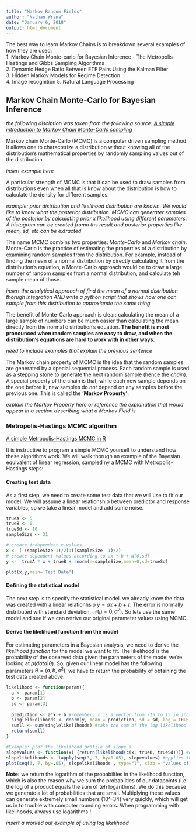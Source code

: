 ```yaml
---
title: "Markov Random Fields"
author: "Nathan Wrana"
date: "January 6, 2018"
output: html_document
---
```


The best way to learn Markov Chains is to breakdown several examples of how they are used:  
1. Markov Chain Monte-carlo for Bayesian Inference - The Metropolis-Hastings and Gibbs Sampling Algorithms  
2. Dynamic Hedge Ratio Between ETF Pairs Using the Kalman Filter  
3. Hidden Markov Models for Regime Detection  
4. Image recognition 
5. Natural Language Processing

## Markov Chain Monte-Carlo for Bayesian Inference

_the following disciption was taken from the following source:
[A simple introduction to Markov Chain Monte-Carlo sampling](https://link.springer.com/article/10.3758/s13423-016-1015-8)_ 

Markov chain Monte-Carlo (MCMC) is a computer driven sampling method. It allows one to characterize a distribution without knowing all of the distribution's mathematical properties by randomly sampling values out of the distribution.  

_insert example here_  

A particular strength of MCMC is that it can be used to draw samples from distributions even when all that is know about the distribution is how to calculate the density for different samples. 

_example: prior distribution and likelihood distribution are known. We would like to know what the posterior distribution. MCMC can generater samples of the posterior by calculating prior x likelihood using different parameters. A histogram can be created fromn ths result and posterior properties like mean, sd, etc can be extracted_  

The name MCMC combins two properties: _Monte-Carlo_ and _Markov chain_. Monte-Carlo is the practice of estimating the properties of a distribution by examining random samples from the distribution. For example, instead of finding the mean of a normal distribution by directly calculating it from the distribution's equation, a Monte-Carlo approach would be to draw a large number of random samples from a normal distribution, and calculate teh sample mean of those. 

_insert the analytical approach of find the mean of a normal distribution thorugh integration AND write a python script that shows how one can sample from this distribution to approxiamte the same thing_  

The benefit of Monte-Carlo approach is clear: calculating the mean of a large sample of numbers can be much easier than calculating the mean directly from the normal distribution's equation. __The benefit is most pronounced when random samples are easy to draw, and when the distribution's equations are hard to work with in other ways.__  

_need to include examples that explain the previous sentence_ 

The Markov chain property of MCMC is the idea that the random samples are generated by a special sequential process. Each random sample is used as a stepping stone to generate the next random sample (hence the _chain_). A special property of the chain is that, while each new sample depends on the one before it, new samples do _not_ depend on any samples before the previous one. This is called the __'Markov Property'__. 

_explain the Markov Property here or reference the explanation that would appear in a section describing what a Markov Field is_  

### Metropolis-Hastings MCMC algorithm  

[A simple Metropolis-Hastings MCMC in R](https://theoreticalecology.wordpress.com/2010/09/17/metropolis-hastings-mcmc-in-r/)  

It is instructive to program a simple MCMC yourself to understand how these algorithms work. We will walk thorugh an example of the Bayesian equivalent of linear regression, sampled ny a MCMC with Metropolis-Hastings steps:  

#### Creating test data  

As a first step, we need to create some test data that we will use to fit our model. We will assume a linear relationship between predictor and response variables, so we take a linear model and add some noise. 

``` r

trueA <- 5
trueB <- 0
trueSd <- 10
sampleSize <- 31

# create independent x-values
x <- (-(sampleSize-1)/2):((sampleSize- 1)/2)
# create dependent values according to ax + b + N(0,sd)
y <-  trueA * x + trueB + rnorm(n=sampleSize,mean=0,sd=trueSd)

plot(x,y,main='Test Data')
```  

#### Defining the statistical model 

The next step is to specify the statistical model. we already know the data was created with a linear relationhsip $y=ax + b + \epsilon$. The error is normally distributed with standard deviation, $\mathcal{N}(\mu=0,\,\sigma^{2})$. So lets use the same model and see if we can retrive our original parameter values using MCMC.  

#### Derive the likelihood function from the model 

For estimating parameters in a Bayesian analysis, we need to derive the _likelihood function_ for the model we want to fit. The likelihood is the probability of the observed data given the parameters of the model we're looking at $p(data|\theta)$. So, given our linear model has the following parameters $\theta = (a, b, \sigma^{2})$, we have to return the probability of obtaining the test data created above.  

``` r

likelihood <- function(param){
  a <- param[1]
  b <- param[2]
  sd <- param[3]
  
  prediction <- a*x + b #remember, x is a vector from -15 to 15 in increments of 1; i.e. -15,-14....14,15
  singlelikelihoods <- dnorm(y, mean = prediction, sd = sd, log = TRUE) #return the log of teh densities
  sumll <- sum(singlelikelihoods) #take the sum of the log likelihood
  return(sumll)
}

#Example: plot the likelihood profile of slope a
slopevalues <- function(x) {return(likelihood(c(x, trueB, trueSd)))} #executes the function 'likelihood'
slopelikelihoods <- lapply(seq(3, 7, by=0.05), slopevalues) #applies the function across a sequence of values from 3 to 7 in increments of 0.05
plot(seq(3, 7, by=.05), slopelikelihoods , type="l", xlab = "values of slope parameter a", ylab = "Log likelihood")

```  
__Note:__ we return the logarithm of the probabilties in the likelihood function, which is also the reason why we sum the probabilties of our datapoints (i.e the log of a product equals the sum of teh logarithms). We do this because we generate a lot of probabilities that are small. Multiplying these values can generate extremely small numbers (10^-34) very quickly, which will get us in to trouble with computer rounding errors. When programming with likelihoods, always use logarithms !  

_insert a worked out example of using log likelihood_  















